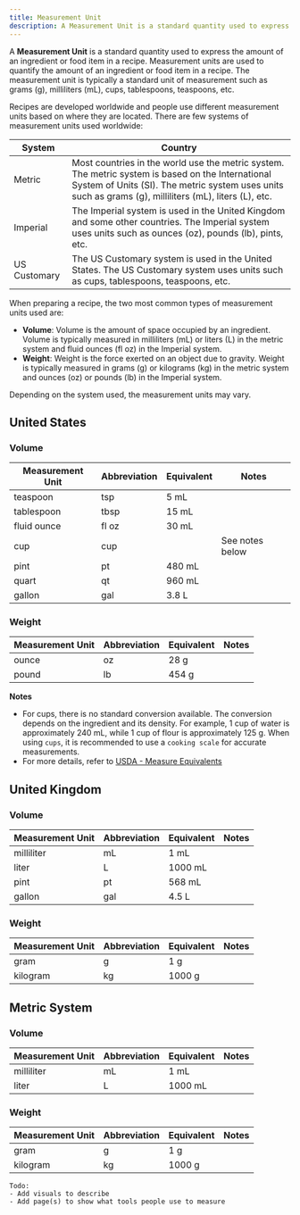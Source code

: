 ```yaml
---
title: Measurement Unit
description: A Measurement Unit is a standard quantity used to express the amount of an ingredient or food item in a recipe. Measurement units are used to quantify the amount of an ingredient or food item in a recipe. The measurement unit is typically a standard unit of measurement such as grams (g), milliliters (mL), cups, tablespoons, teaspoons, etc.
---
```


A **Measurement Unit** is a standard quantity used to express the amount of an ingredient or food item in a recipe. Measurement units are used to quantify the amount of an ingredient or food item in a recipe. The measurement unit is typically a standard unit of measurement such as grams (g), milliliters (mL), cups, tablespoons, teaspoons, etc.

Recipes are developed worldwide and people use different measurement units based on where they are located. There are few systems of measurement units used worldwide:

| System       | Country                                                                                                                                                                                                     |
| ------------ | ----------------------------------------------------------------------------------------------------------------------------------------------------------------------------------------------------------- |
| Metric       | Most countries in the world use the metric system. The metric system is based on the International System of Units (SI). The metric system uses units such as grams (g), milliliters (mL), liters (L), etc. |
| Imperial     | The Imperial system is used in the United Kingdom and some other countries. The Imperial system uses units such as ounces (oz), pounds (lb), pints, etc.                                                    |
| US Customary | The US Customary system is used in the United States. The US Customary system uses units such as cups, tablespoons, teaspoons, etc.                                                                         |

When preparing a recipe, the two most common types of measurement units used are:

- **Volume**: Volume is the amount of space occupied by an ingredient. Volume is typically measured in milliliters (mL) or liters (L) in the metric system and fluid ounces (fl oz) in the Imperial system.
- **Weight**: Weight is the force exerted on an object due to gravity. Weight is typically measured in grams (g) or kilograms (kg) in the metric system and ounces (oz) or pounds (lb) in the Imperial system.

Depending on the system used, the measurement units may vary.

## United States

### Volume

| Measurement Unit | Abbreviation | Equivalent | Notes           |
| ---------------- | ------------ | ---------- | --------------- |
| teaspoon         | tsp          | 5 mL       |
| tablespoon       | tbsp         | 15 mL      |
| fluid ounce      | fl oz        | 30 mL      |
| cup              | cup          |            | See notes below |
| pint             | pt           | 480 mL     |
| quart            | qt           | 960 mL     |
| gallon           | gal          | 3.8 L      |

### Weight

| Measurement Unit | Abbreviation | Equivalent | Notes |
| ---------------- | ------------ | ---------- | ----- |
| ounce            | oz           | 28 g       |
| pound            | lb           | 454 g      |

**Notes**

- For cups, there is no standard conversion available. The conversion depends on the ingredient and its density. For example, 1 cup of water is approximately 240 mL, while 1 cup of flour is approximately 125 g. When using `cups`, it is recommended to use a `cooking scale` for accurate measurements.
- For more details, refer to [USDA - Measure Equivalents](https://www.ars.usda.gov/northeast-area/beltsville-md-bhnrc/beltsville-human-nutrition-research-center/methods-and-application-of-food-composition-laboratory/mafcl-site-pages/measurement-conversion-tables/)

## United Kingdom

### Volume

| Measurement Unit | Abbreviation | Equivalent | Notes |
| ---------------- | ------------ | ---------- | ----- |
| milliliter       | mL           | 1 mL       |
| liter            | L            | 1000 mL    |
| pint             | pt           | 568 mL     |
| gallon           | gal          | 4.5 L      |

### Weight

| Measurement Unit | Abbreviation | Equivalent | Notes |
| ---------------- | ------------ | ---------- | ----- |
| gram             | g            | 1 g        |
| kilogram         | kg           | 1000 g     |

## Metric System

### Volume

| Measurement Unit | Abbreviation | Equivalent | Notes |
| ---------------- | ------------ | ---------- | ----- |
| milliliter       | mL           | 1 mL       |
| liter            | L            | 1000 mL    |

### Weight

| Measurement Unit | Abbreviation | Equivalent | Notes |
| ---------------- | ------------ | ---------- | ----- |
| gram             | g            | 1 g        |
| kilogram         | kg           | 1000 g     |

```
Todo:
- Add visuals to describe
- Add page(s) to show what tools people use to measure
```
